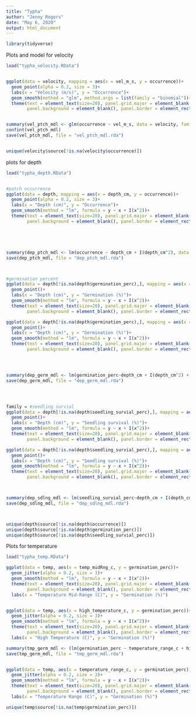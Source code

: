 ```yaml
---
title: "Typha"
author: "Jenny Rogers"
date: "May 6, 2020"
output: html_document
---
```


```r
library(tidyverse)


```



Plots and model for velocity
```r
load("typha_velocity.RData")  


ggplot(data = velocity, mapping = aes(x = vel_m_s, y = occurrence))+
  geom_point(alpha = 0.2, size = 3)+
  labs(x = "Velocity (m/s)", y = "Occurrence")+
  geom_smooth(method = "glm", method.args = list(family = "binomial"))+
  theme(text = element_text(size=20), panel.grid.major = element_blank(), panel.grid.minor = element_blank(),
        panel.background = element_blank(), panel.border = element_rect(colour = "black", fill=NA, size=.5))


summary(vel_ptch_mdl <- glm(occurrence ~ vel_m_s, data = velocity, family = "binomial"))
confint(vel_ptch_mdl)
save(vel_ptch_mdl, file = "vel_ptch_mdl.rda")


unique(velocity$source[!is.na(velocity$occurrence)])

```

plots for depth

```r

load("typha_depth.RData")


#patch occurrence
ggplot(data = depth, mapping = aes(x = depth_cm, y = occurrence))+
  geom_point(alpha = 0.2, size = 3)+
  labs(x = "Depth (cm)", y = "Occurrence")+
  geom_smooth(method = "lm", formula = y ~ x + I(x^2))+
  theme(text = element_text(size=20), panel.grid.major = element_blank(), panel.grid.minor = element_blank(),
        panel.background = element_blank(), panel.border = element_rect(colour = "black", fill=NA, size=.5))





summary(dep_ptch_mdl <- lm(occurrence ~ depth_cm + I(depth_cm^2), data = depth))
save(dep_ptch_mdl, file = "dep_ptch_mdl.rda")



#germination percent
ggplot(data = depth[!is.na(depth$germination_perc),], mapping = aes(x = depth_cm, y = germination_perc, color = species))+
  geom_point()+
  labs(x = "Depth (cm)", y = "Germination (%)")+
  geom_smooth(method = "lm", formula = y ~ x + I(x^2))+
  theme(text = element_text(size=20), panel.grid.major = element_blank(), panel.grid.minor = element_blank(),
        panel.background = element_blank(), panel.border = element_rect(colour = "black", fill=NA, size=.5))

ggplot(data = depth[!is.na(depth$germination_perc),], mapping = aes(x = depth_cm, y = germination_perc))+
  geom_point()+
  labs(x = "Depth (cm)", y = "Germination (%)")+
  geom_smooth(method = "lm", formula = y ~ x + I(x^2))+
  theme(text = element_text(size=20), panel.grid.major = element_blank(), panel.grid.minor = element_blank(),
        panel.background = element_blank(), panel.border = element_rect(colour = "black", fill=NA, size=.5))




summary(dep_germ_mdl <- lm(germination_perc~depth_cm + I(depth_cm^2) + species, data = depth))
save(dep_germ_mdl, file = "dep_germ_mdl.rda")




family = #seedling survial
ggplot(data = depth[!is.na(depth$seedling_survial_perc),], mapping = aes(x = depth_cm, y = seedling_survial_perc, color = species))+
  geom_point()+
  labs(x = "Depth (cm)", y = "Seedling survival (%)")+
  geom_smooth(method = "lm", formula = y ~ x + I(x^2))+
  theme(text = element_text(size=20), panel.grid.major = element_blank(), panel.grid.minor = element_blank(),
        panel.background = element_blank(), panel.border = element_rect(colour = "black", fill=NA, size=.5))

ggplot(data = depth[!is.na(depth$seedling_survial_perc),], mapping = aes(x = depth_cm, y = seedling_survial_perc))+
  geom_point()+
  labs(x = "Depth (cm)", y = "Seedling survival (%)")+
  geom_smooth(method = "lm", formula = y ~ x + I(x^2))+
  theme(text = element_text(size=20), panel.grid.major = element_blank(), panel.grid.minor = element_blank(),
        panel.background = element_blank(), panel.border = element_rect(colour = "black", fill=NA, size=.5))



summary(dep_sdlng_mdl <- lm(seedling_survial_perc~depth_cm + I(depth_cm^2) + species, data = depth))
save(dep_sdlng_mdl, file = "dep_sdlng_mdl.rda")



unique(depth$source[!is.na(depth$occurrence)])
unique(depth$source[!is.na(depth$germination_perc)])
unique(depth$source[!is.na(depth$seedling_survial_perc)])

```

Plots for temperature

```r

load("typha_temp.RData")

ggplot(data = temp, aes(x = temp_midRng_c, y = germination_perc))+
  geom_jitter(alpha = 0.2, size = 3)+
  geom_smooth(method = "lm", formula = y ~ x + I(x^2))+
  theme(text = element_text(size=20), panel.grid.major = element_blank(), panel.grid.minor = element_blank(),
        panel.background = element_blank(), panel.border = element_rect(colour = "black", fill=NA, size=.5))+
  labs(x = "Temperature Mid-Range (C)", y = "Germination (%)")


ggplot(data = temp, aes(x = high_temperature_c, y = germination_perc))+
  geom_jitter(alpha = 0.2, size = 3)+
  geom_smooth(method = "lm", formula = y ~ x + I(x^2))+
  theme(text = element_text(size=20), panel.grid.major = element_blank(), panel.grid.minor = element_blank(),
        panel.background = element_blank(), panel.border = element_rect(colour = "black", fill=NA, size=.5))+
  labs(x = "High Temperature (C)", y = "Germination (%)")

summary(tmp_germ_mdl <- (lm(germination_perc ~ temperature_range_c + high_temperature_c + I(high_temperature_c^2), data = temp)))
save(tmp_germ_mdl, file = "tmp_germ_mdl.rda")


ggplot(data = temp, aes(x = temperature_range_c, y = germination_perc))+
  geom_jitter(alpha = 0.2, size = 3)+
  geom_smooth(method = "lm", formula = y ~ x + I(x^2))+
  theme(text = element_text(size=20), panel.grid.major = element_blank(), panel.grid.minor = element_blank(),
        panel.background = element_blank(), panel.border = element_rect(colour = "black", fill=NA, size=.5))+
  labs(x = "Temperature Range (C)", y = "Germination (%)")

unique(temp$source[!is.na(temp$germination_perc)])



```